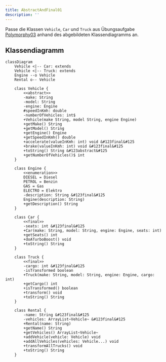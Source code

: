 ```yaml
---
title: AbstractAndFinal01
description: ''
---
```



Passe die Klassen `Vehicle`, `Car` und `Truck` aus Übungsaufgabe
[Polymorphy03](../polymorphism/polymorphy03) anhand des abgebildeten
Klassendiagramms an.

## Klassendiagramm

```mermaid
classDiagram
    Vehicle <|-- Car: extends
    Vehicle <|-- Truck: extends
    Engine --o Vehicle
    Rental o-- Vehicle

    class Vehicle {
        <<abstract>>
        -make: String
        -model: String
        -engine: Engine
        #speedInKmh: double
        -numberOfVehicles: int$
        +Vehicle(make String, model String, engine Engine)
        +getMake() String
        +getModel() String
        +getEngine() Engine
        +getSpeedInKmh() double
        +accelerate(valueInKmh: int) void &#123final&#125
        +brake(valueInKmh: int) void &#123final&#125
        +toString() String &#123abstract&#125
        +getNumberOfVehicles()$ int
    }

    class Engine {
        <<enumeration>>
        DIESEL = Diesel
        PETROL = Benzin
        GAS = Gas
        ELECTRO = Elektro
        -description: String &#123final&#125
        Engine(description: String)
        +getDescription() String
    }

    class Car {
        <<final>>
        -seats: int &#123final&#125
        +Car(make: String, model: String, engine: Engine, seats: int)
        +getSeats() int
        +doATurboBoost() void
        +toString() String
    }

    class Truck {
        <<final>>
        -cargo: int &#123final&#125
        -isTransformed boolean
        +Truck(make: String, model: String, engine: Engine, cargo: int)
        +getCargo() int
        +isTransformed() boolean
        +transform() void
        +toString() String
    }

    class Rental {
        -name: String &#123final&#125
        -vehicles: ArrayList~Vehicle~ &#123final&#125
        +Rental(name: String)
        +getName() String
        +getVehicles() ArrayList~Vehicle~
        +addVehicle(vehicle: Vehicle) void
        +addAllVehicles(vehicles: Vehicle...) void
        +transformAllTrucks() void
        +toString() String
    }
```

<Exercise pullRequest="45" branchSuffix="abstract-and-final/01" />
